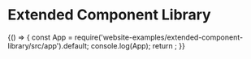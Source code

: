 # Extended Component Library


<BrowserOnly>
  {() => {
    const App = require('website-examples/extended-component-library/src/app').default;
    console.log(App);
    return <App />;
  }}
</BrowserOnly>
